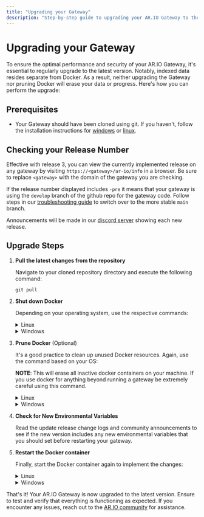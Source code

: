 ```yaml
---
title: "Upgrading your Gateway"
description: "Step-by-step guide to upgrading your AR.IO Gateway to the latest version safely without losing data or progress"
---
```


# Upgrading your Gateway

To ensure the optimal performance and security of your AR.IO Gateway, it's essential to regularly upgrade to the latest version. Notably, indexed data resides separate from Docker. As a result, neither upgrading the Gateway nor pruning Docker will erase your data or progress. Here's how you can perform the upgrade:

## Prerequisites

- Your Gateway should have been cloned using git. If you haven't, follow the installation instructions for [windows](/gateways/ar-io-node/windows-setup) or [linux](/gateways/ar-io-node/linux-setup).

## Checking your Release Number

Effective with release 3, you can view the currently implemented release on any gateway by visiting `https://<gateway>/ar-io/info` in a browser. Be sure to replace `<gateway>` with the domain of the gateway you are checking.

If the release number displayed includes `-pre` it means that your gateway is using the `develop` branch of the github repo for the gateway code. Follow steps in our [troubleshooting guide](/gateways/troubleshooting) to switch over to the more stable `main` branch.

Announcements will be made in our [discord server](https://discord.gg/7zUPfN4D6g) showing each new release.


## Upgrade Steps

1. **Pull the latest changes from the repository**

    Navigate to your cloned repository directory and execute the following command:

    ```
    git pull
    ```

2. **Shut down Docker**

    Depending on your operating system, use the respective commands:

    <details>
    <summary>Linux</summary>

    ```
    sudo docker-compose down -v
    ```

    </details>

    <details>
    <summary>Windows</summary>

    ```

    docker-compose down -v

    ```

    </details>


3. **Prune Docker** (Optional)


    It's a good practice to clean up unused Docker resources. Again, use the command based on your OS:

    **NOTE**: This will erase all inactive docker containers on your machine. If you use docker for anything beyond running a gateway be extremely careful using this command.

    <details>
    <summary>Linux</summary>

    ```

    sudo docker system prune

    ```

    </details>

    <details>
    <summary>Windows</summary>

    ```

    docker system prune

    ```

    </details>

4. **Check for New Environmental Variables**

    Read the update release change logs and community announcements to see if the new version includes any new environmental variables that you should set before restarting your gateway.

5. **Restart the Docker container**

    Finally, start the Docker container again to implement the changes:

    <details>
    <summary>Linux</summary>

    ```
    sudo docker-compose up -d
    ```

    </details>

    <details>
    <summary>Windows</summary>

    ```
    docker-compose up -d
    ```

      **NOTE**: Effective with Release #3, it is no longer required to include the `--build` flag when starting your gateway. Docker will automatically build using the image specified in the `docker-commpose.yaml` file. 

    </details>

That's it! Your AR.IO Gateway is now upgraded to the latest version. Ensure to test and verify that everything is functioning as expected. If you encounter any issues, reach out to the [AR.IO community](https://discord.gg/7zUPfN4D6g) for assistance.

